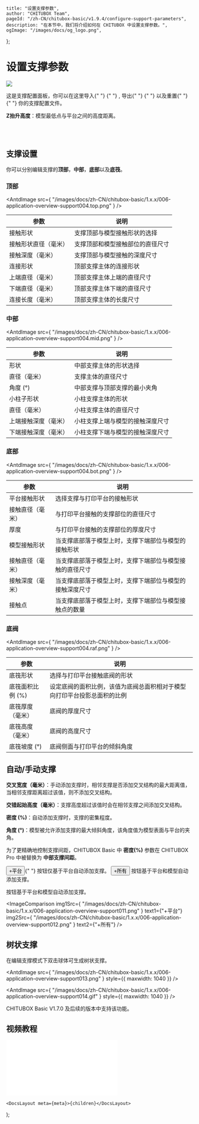 
	title: "设置支撑参数",
	author: "CHITUBOX Team",
	pageId: "/zh-CN/chitubox-basic/v1.9.4/configure-support-parameters",
	description: "在本节中，我们将介绍如何在 CHITUBOX 中设置支撑参数。",
	ogImage: "/images/docs/og_logo.png",
};

# 设置支撑参数

<div style={{ width: "100%", overflow: "auto" }}>
	<img
		src={
			"/images/docs/zh-CN/chitubox-basic/1.x.x/006-application-overview-support004.png"
		}
		style={{
			float: "right",
			paddingLeft: "1em",
			paddingBottom: "1em",
			maxWidth: "50%",
		}}
	/>
	<p>
		这是支撑配置面板，你可以在这里导入{" "}
		<AntdImage
			src={
				"/images/docs/zh-CN/chitubox-basic/1.x.x/006-application-overview-support008.png"
			}
		/>{" "}
		, 导出{" "}
		<AntdImage
			src={
				"/images/docs/zh-CN/chitubox-basic/1.x.x/006-application-overview-support009.png"
			}
		/>{" "}
		以及重置{" "}
		<AntdImage
			src={
				"/images/docs/zh-CN/chitubox-basic/1.x.x/006-application-overview-support007.png"
			}
		/>{" "}
		你的支撑配置文件。
	</p>
	<p>
		<b>Z抬升高度</b>：模型最低点与平台之间的高度距离。
	</p>
	<AntdImage
		src={
			"/images/docs/zh-CN/chitubox-basic/1.x.x/gif/009-z-lift-height.gif"
		}
		style={{ maxWidth: "200px" }}
	/>
	<br />
</div>
<br />

## 支撑设置

你可以分别编辑支撑的<b>顶部</b>，<b>中部</b>，<b>底部</b>以及<b>底筏</b>。<br/>

### 顶部

<AntdImage
	src={
		"/images/docs/zh-CN/chitubox-basic/1.x.x/006-application-overview-support004.top.png"
	}
/>

| 参数                 | 说明                             |
| -------------------- | -------------------------------- |
| 接触形状             | 支撑顶部与模型接触形状的选择     |
| 接触形状直径（毫米） | 支撑顶部和模型接触部位的直径尺寸 |
| 接触深度（毫米）     | 支撑顶部与模型接触的深度尺寸     |
| 连接形状             | 顶部支撑主体的连接形状           |
| 上端直径（毫米）     | 顶部支撑主体上端的直径尺寸       |
| 下端直径（毫米）     | 顶部支撑主体下端的直径尺寸       |
| 连接长度（毫米）     | 顶部支撑主体的长度尺寸           |

### 中部

<AntdImage
	src={
		"/images/docs/zh-CN/chitubox-basic/1.x.x/006-application-overview-support004.mid.png"
	}
/>

| 参数                 | 说明                             |
| -------------------- | -------------------------------- |
| 形状                 | 中部支撑主体的形状选择           |
| 直径（毫米）         | 支撑主体的直径尺寸               |
| 角度 (°)             | 中部支撑与顶部支撑的最小夹角     |
| 小柱子形状           | 小柱支撑主体的形状               |
| 直径（毫米）         | 小柱支撑主体的直径尺寸           |
| 上端接触深度（毫米） | 小柱支撑上端与模型的接触深度尺寸 |
| 下端接触深度（毫米） | 小柱支撑下端与模型的接触深度尺寸 |

### 底部

<AntdImage
	src={
		"/images/docs/zh-CN/chitubox-basic/1.x.x/006-application-overview-support004.bot.png"
	}
/>

| 参数             | 说明                                                     |
| ---------------- | -------------------------------------------------------- |
| 平台接触形状     | 选择支撑与打印平台的接触形状                             |
| 接触直径（毫米） | 与打印平台接触的支撑部位的直径尺寸                       |
| 厚度             | 与打印平台接触的支撑部位的厚度尺寸                       |
| 模型接触形状     | 当支撑底部落于模型上时，支撑下端部位与模型的接触形状     |
| 接触直径（毫米） | 当支撑底部落于模型上时，支撑下端部位与模型接触的直径尺寸 |
| 接触深度（毫米） | 当支撑底部落于模型上时，支撑下端部位与模型的接触深度尺寸 |
| 接触点           | 当支撑底部落于模型上时，支撑下端部位与模型接触点的数量   |

### 底阀

<AntdImage
	src={
		"/images/docs/zh-CN/chitubox-basic/1.x.x/006-application-overview-support004.raf.png"
	}
/>

| 参数             | 说明                                                                     |
| ---------------- | ------------------------------------------------------------------------ |
| 底筏形状         | 选择与打印平台接触底阀的形状                                             |
| 底筏面积比例 (%) | 设定底阀的面积比例，该值为底阀总面积相对于模型向打印平台投影总面积的比例 |
| 底筏厚度（毫米） | 底阀的厚度尺寸                                                           |
| 底筏高度（毫米） | 底阀的高度尺寸                                                           |
| 底筏坡度 (°)     | 底阀侧面与打印平台的倾斜角度                                             |

## 自动/手动支撑

<p>
	<b>交叉宽度（毫米）</b>：手动添加支撑时，相邻支撑是否添加交叉结构的最大距离值，当相邻支撑距离超过该值，则不添加交叉结构。
</p>

<ImageContainer>
	<AntdImage
		src={"/images/docs/zh-CN/chitubox-basic/1.x.x/gif/41Cross Width.gif"}
		style={{ maxWidth: "200px" }}
	/>
</ImageContainer>

<p>
	<b>交错起始高度（毫米）</b>：支撑高度超过该值时会在相邻支撑之间添加交叉结构。
</p>

<ImageContainer>
	<AntdImage
		src={
			"/images/docs/zh-CN/chitubox-basic/1.x.x/gif/18Staggered starting height.gif"
		}
		style={{ maxWidth: "200px" }}
	/>
</ImageContainer>

<p>
	<b>密度 (%)</b>：自动添加支撑时，支撑的密集程度。
</p>

<ImageContainer>
	<AntdImage
		src={"/images/docs/zh-CN/chitubox-basic/1.x.x/gif/19density.gif"}
		style={{ maxWidth: "200px" }}
	/>
</ImageContainer>

<p>
	<b>角度 (°)</b>：模型被允许添加支撑的最大倾斜角度，该角度值为模型表面与平台的夹角。
</p>

<ImageContainer>
	<AntdImage
		src={"/images/docs/zh-CN/chitubox-basic/1.x.x/gif/020angle.gif"}
		style={{ maxWidth: "200px" }}
	/>
</ImageContainer>

<Admonition type="note" title="注意">
	为了更精确地控制支撑间距，CHITUBOX Basic 中 <b>密度(%)</b> 参数在 CHITUBOX
	Pro 中被替换为 <b>中部支撑间距</b>。
</Admonition>

<p>
	<button className="button button--secondary">+平台</button>{" "}
	按钮仅基于平台自动添加支撑。
	<button className="button button--secondary">+所有</button> 按钮基于平台和模型自动添加支撑。
</p>

按钮基于平台和模型自动添加支撑。

<ImageComparison
	img1Src={
		"/images/docs/zh-CN/chitubox-basic/1.x.x/006-application-overview-support011.png"
	}
	text1={"+平台"}
	img2Src={
		"/images/docs/zh-CN/chitubox-basic/1.x.x/006-application-overview-support012.png"
	}
	text2={"+所有"}
/>

## 树状支撑

在编辑支撑模式下双击球体可生成树状支撑。

<AntdImage
	src={
		"/images/docs/zh-CN/chitubox-basic/1.x.x/006-application-overview-support013.png"
	}
	style={{ maxwidth: 1040 }}
/>

<AntdImage
	src={
		"/images/docs/zh-CN/chitubox-basic/1.x.x/006-application-overview-support014.gif"
	}
	style={{ maxwidth: 1040 }}
/>

<Admonition type="note" title="注意">
	CHITUBOX Basic V1.7.0 及后续的版本中支持该功能。
</Admonition>

## 视频教程

<BilibiliVideoContainer>
	<iframe
		src="//player.bilibili.com/player.html?aid=460683740&bvid=BV1q5411u7Ac&cid=341976832&page=1"
		scrolling="no"
		border="0"
		frameborder="no"
		framespacing="0"
		allowfullscreen="true"
	></iframe>
</BilibiliVideoContainer>

	<DocsLayout meta={meta}>{children}</DocsLayout>
);
